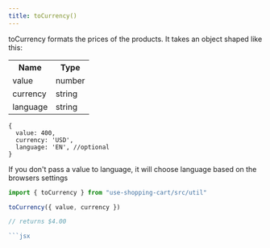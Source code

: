 ```yaml
---
title: toCurrency()
---
```


toCurrency formats the prices of the products. It takes an object shaped like this:

<table>
  <tr>
    <th>Name</th>
    <th>Type</th>
  </tr>
  <tr>
    <td>value</td>
    <td>number</td>
  </tr>
  <tr>
    <td>currency</td>
    <td>string</td>
  </tr>
  <tr>
    <td>language</td>
    <td>string</td>
  </tr>
</table>

```json5
{
  value: 400,
  currency: 'USD',
  language: 'EN', //optional
}
```

If you don't pass a value to language, it will choose language based on the browsers settings

````jsx
import { toCurrency } from "use-shopping-cart/src/util"

toCurrency({ value, currency })

// returns $4.00

```jsx
````
